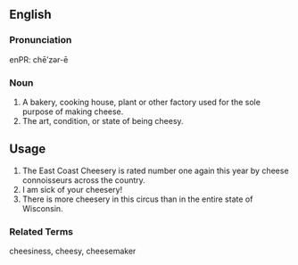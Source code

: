 ==English==

===Pronunciation===
enPR: chēʹzər-ē

===Noun===
{{en-noun}} {{en-adj}} 

# A bakery, cooking house, plant or other factory used for the sole purpose of making cheese.
# The art, condition, or state of being cheesy.

==Usage==

# The East Coast Cheesery is rated number one again this year by cheese connoisseurs across the country.
# I am sick of your cheesery!
# There is more cheesery in this circus than in the entire state of Wisconsin.



===Related Terms===
cheesiness,
cheesy,
cheesemaker